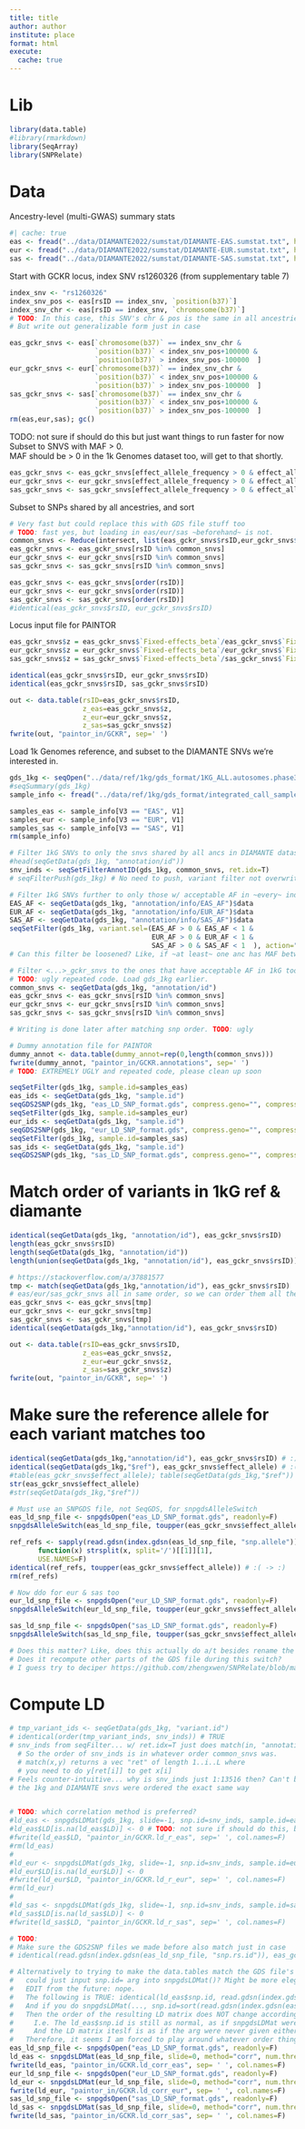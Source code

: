 ```yaml
---
title: title
author: author
institute: place
format: html
execute:
  cache: true
---
```


# Lib
```r
library(data.table)
#library(rmarkdown)
library(SeqArray)
library(SNPRelate)
```

# Data
Ancestry-level (multi-GWAS) summary stats
```r
#| cache: true
eas <- fread("../data/DIAMANTE2022/sumstat/DIAMANTE-EAS.sumstat.txt", header=T, select=c("rsID", "chromosome(b37)", "position(b37)", "effect_allele_frequency", "Fixed-effects_beta", "Fixed-effects_SE", "effect_allele", "other_allele"))
eur <- fread("../data/DIAMANTE2022/sumstat/DIAMANTE-EUR.sumstat.txt", header=T, select=c("rsID", "chromosome(b37)", "position(b37)", "effect_allele_frequency", "Fixed-effects_beta", "Fixed-effects_SE", "effect_allele", "other_allele"))
sas <- fread("../data/DIAMANTE2022/sumstat/DIAMANTE-SAS.sumstat.txt", header=T, select=c("rsID", "chromosome(b37)", "position(b37)", "effect_allele_frequency", "Fixed-effects_beta", "Fixed-effects_SE", "effect_allele", "other_allele"))
```

Start with GCKR locus, index SNV rs1260326 (from supplementary table 7)\
```r
index_snv <- "rs1260326"
index_snv_pos <- eas[rsID == index_snv, `position(b37)`]
index_snv_chr <- eas[rsID == index_snv, `chromosome(b37)`]
# TODO: In this case, this SNV's chr & pos is the same in all ancestries
# But write out generalizable form just in case

eas_gckr_snvs <- eas[`chromosome(b37)` == index_snv_chr &
                     `position(b37)` < index_snv_pos+100000 &
                     `position(b37)` > index_snv_pos-100000  ]
eur_gckr_snvs <- eur[`chromosome(b37)` == index_snv_chr &
                     `position(b37)` < index_snv_pos+100000 &
                     `position(b37)` > index_snv_pos-100000  ]
sas_gckr_snvs <- sas[`chromosome(b37)` == index_snv_chr &
                     `position(b37)` < index_snv_pos+100000 &
                     `position(b37)` > index_snv_pos-100000  ]
rm(eas,eur,sas); gc()
```

TODO: not sure if should do this but just want things to run faster for now
Subset to SNVS with MAF > 0. \
MAF should be > 0 in the 1k Genomes dataset too, will get to that shortly.
```r
eas_gckr_snvs <- eas_gckr_snvs[effect_allele_frequency > 0 & effect_allele_frequency < 1]
eur_gckr_snvs <- eur_gckr_snvs[effect_allele_frequency > 0 & effect_allele_frequency < 1]
sas_gckr_snvs <- sas_gckr_snvs[effect_allele_frequency > 0 & effect_allele_frequency < 1]
```

Subset to SNPs shared by all ancestries, and sort
```r
# Very fast but could replace this with GDS file stuff too
# TODO: fast yes, but loading in eas/eur/sas ~beforehand~ is not.
common_snvs <- Reduce(intersect, list(eas_gckr_snvs$rsID,eur_gckr_snvs$rsID,sas_gckr_snvs$rsID))
eas_gckr_snvs <- eas_gckr_snvs[rsID %in% common_snvs]
eur_gckr_snvs <- eur_gckr_snvs[rsID %in% common_snvs]
sas_gckr_snvs <- sas_gckr_snvs[rsID %in% common_snvs]

eas_gckr_snvs <- eas_gckr_snvs[order(rsID)]
eur_gckr_snvs <- eur_gckr_snvs[order(rsID)]
sas_gckr_snvs <- sas_gckr_snvs[order(rsID)]
#identical(eas_gckr_snvs$rsID, eur_gckr_snvs$rsID)
```

Locus input file for PAINTOR
```r
eas_gckr_snvs$z = eas_gckr_snvs$`Fixed-effects_beta`/eas_gckr_snvs$`Fixed-effects_SE`
eur_gckr_snvs$z = eur_gckr_snvs$`Fixed-effects_beta`/eur_gckr_snvs$`Fixed-effects_SE`
sas_gckr_snvs$z = sas_gckr_snvs$`Fixed-effects_beta`/sas_gckr_snvs$`Fixed-effects_SE`

identical(eas_gckr_snvs$rsID, eur_gckr_snvs$rsID)
identical(eas_gckr_snvs$rsID, sas_gckr_snvs$rsID)

out <- data.table(rsID=eas_gckr_snvs$rsID,
                  z_eas=eas_gckr_snvs$z,
                  z_eur=eur_gckr_snvs$z,
                  z_sas=sas_gckr_snvs$z)
fwrite(out, "paintor_in/GCKR", sep=' ')
```

Load 1k Genomes reference, and subset to the DIAMANTE SNVs we're interested in.
```r
gds_1kg <- seqOpen("../data/ref/1kg/gds_format/1KG_ALL.autosomes.phase3_shapeit2_mvncall_integrated_v5a.20130502.genotypes.gds")
#seqSummary(gds_1kg)
sample_info <- fread("../data/ref/1kg/gds_format/integrated_call_samples_v3.20130502.ALL.panel", header=F)

samples_eas <- sample_info[V3 == "EAS", V1]
samples_eur <- sample_info[V3 == "EUR", V1]
samples_sas <- sample_info[V3 == "SAS", V1]
rm(sample_info)

# Filter 1kG SNVs to only the snvs shared by all ancs in DIAMANTE dataset
#head(seqGetData(gds_1kg, "annotation/id"))
snv_inds <- seqSetFilterAnnotID(gds_1kg, common_snvs, ret.idx=T)
# seqFilterPush(gds_1kg) # No need to push, variant filter not overwritten by the following filters on samples

# Filter 1kG SNVs further to only those w/ acceptable AF in ~every~ individual anc.
EAS_AF <- seqGetData(gds_1kg, "annotation/info/EAS_AF")$data
EUR_AF <- seqGetData(gds_1kg, "annotation/info/EUR_AF")$data
SAS_AF <- seqGetData(gds_1kg, "annotation/info/SAS_AF")$data
seqSetFilter(gds_1kg, variant.sel=(EAS_AF > 0 & EAS_AF < 1 & 
                                   EUR_AF > 0 & EUR_AF < 1 &
                                   SAS_AF > 0 & SAS_AF < 1  ), action="intersect")
# Can this filter be loosened? Like, if ~at least~ one anc has MAF between 0-1 it's OK?

# Filter <...>_gckr_snvs to the ones that have acceptable AF in 1kG too.
# TODO: ugly repeated code. Load gds_1kg earlier.
common_snvs <- seqGetData(gds_1kg, "annotation/id")
eas_gckr_snvs <- eas_gckr_snvs[rsID %in% common_snvs]
eur_gckr_snvs <- eur_gckr_snvs[rsID %in% common_snvs]
sas_gckr_snvs <- sas_gckr_snvs[rsID %in% common_snvs]

# Writing is done later after matching snp order. TODO: ugly

# Dummy annotation file for PAINTOR
dummy_annot <- data.table(dummy_annot=rep(0,length(common_snvs)))
fwrite(dummy_annot, "paintor_in/GCKR.annotations", sep=' ')
# TODO: EXTREMELY UGLY and repeated code, please clean up soon
```

```r
seqSetFilter(gds_1kg, sample.id=samples_eas)
eas_ids <- seqGetData(gds_1kg, "sample.id")
seqGDS2SNP(gds_1kg, "eas_LD_SNP_format.gds", compress.geno="", compress.annotation="") # Takes into account the current filters
seqSetFilter(gds_1kg, sample.id=samples_eur)
eur_ids <- seqGetData(gds_1kg, "sample.id")
seqGDS2SNP(gds_1kg, "eur_LD_SNP_format.gds", compress.geno="", compress.annotation="")
seqSetFilter(gds_1kg, sample.id=samples_sas)
sas_ids <- seqGetData(gds_1kg, "sample.id")
seqGDS2SNP(gds_1kg, "sas_LD_SNP_format.gds", compress.geno="", compress.annotation="")
```

# Match order of variants in 1kG ref & diamante
```r
identical(seqGetData(gds_1kg, "annotation/id"), eas_gckr_snvs$rsID)
length(eas_gckr_snvs$rsID)
length(seqGetData(gds_1kg, "annotation/id"))
length(union(seqGetData(gds_1kg, "annotation/id"), eas_gckr_snvs$rsID)) # they have the same, but not same order

# https://stackoverflow.com/a/37881577
tmp <- match(seqGetData(gds_1kg,"annotation/id"), eas_gckr_snvs$rsID)
# eas/eur/sas_gckr_snvs all in same order, so we can order them all the same way with tmp
eas_gckr_snvs <- eas_gckr_snvs[tmp]
eur_gckr_snvs <- eur_gckr_snvs[tmp]
sas_gckr_snvs <- sas_gckr_snvs[tmp]
identical(seqGetData(gds_1kg,"annotation/id"), eas_gckr_snvs$rsID)

out <- data.table(rsID=eas_gckr_snvs$rsID,
                  z_eas=eas_gckr_snvs$z,
                  z_eur=eur_gckr_snvs$z,
                  z_sas=sas_gckr_snvs$z)
fwrite(out, "paintor_in/GCKR", sep=' ')
```

# Make sure the reference allele for each variant matches too
```r
identical(seqGetData(gds_1kg,"annotation/id"), eas_gckr_snvs$rsID) # :)
identical(seqGetData(gds_1kg,"$ref"), eas_gckr_snvs$effect_allele) # :(
#table(eas_gckr_snvs$effect_allele); table(seqGetData(gds_1kg,"$ref"))
str(eas_gckr_snvs$effect_allele)
#str(seqGetData(gds_1kg,"$ref"))

# Must use an SNPGDS file, not SeqGDS, for snpgdsAlleleSwitch
eas_ld_snp_file <- snpgdsOpen("eas_LD_SNP_format.gds", readonly=F)
snpgdsAlleleSwitch(eas_ld_snp_file, toupper(eas_gckr_snvs$effect_allele))

ref_refs <- sapply(read.gdsn(index.gdsn(eas_ld_snp_file, "snp.allele")),
       function(x) strsplit(x, split='/')[[1]][1],
       USE.NAMES=F)
identical(ref_refs, toupper(eas_gckr_snvs$effect_allele)) # :( -> :)
rm(ref_refs)

# Now ddo for eur & sas too
eur_ld_snp_file <- snpgdsOpen("eur_LD_SNP_format.gds", readonly=F)
snpgdsAlleleSwitch(eur_ld_snp_file, toupper(eur_gckr_snvs$effect_allele))

sas_ld_snp_file <- snpgdsOpen("sas_LD_SNP_format.gds", readonly=F)
snpgdsAlleleSwitch(sas_ld_snp_file, toupper(sas_gckr_snvs$effect_allele))

# Does this matter? Like, does this actually do a/t besides rename the alleles?
# Does it recompute other parts of the GDS file during this switch?
# I guess try to deciper https://github.com/zhengxwen/SNPRelate/blob/master/src/SNPRelate.cpp#L407
```

# Compute LD
```r
# tmp_variant_ids <- seqGetData(gds_1kg, "variant.id")
# identical(order(tmp_variant_inds, snv_inds)) # TRUE
# snv_inds from seqFilter... w/ ret.idx=T just does match(in, "annotation/id") under the hood
  # So the order of snv_inds is in whatever order common_snvs was.
  # match(x,y) returns a vec "ret" of length 1..i..L where
  # you need to do y[ret[i]] to get x[i]
# Feels counter-intuitive... why is snv_inds just 1:13516 then? Can't be right unless
# the 1kg and DIAMANTE snvs were ordered the exact same way


# TODO: which correlation method is preferred?
#ld_eas <- snpgdsLDMat(gds_1kg, slide=-1, snp.id=snv_inds, sample.id=eas_ids, num.thread=6, method="r")
#ld_eas$LD[is.na(ld_eas$LD)] <- 0 # TODO: not sure if should do this, but o/w file is messed up. TODO: investigate what is causing the NaNs and possibly find solution based on that (snvs with NA info or s/t?) # It was not (completely, at least) due to small MAFs # Check out what the "composite" correlation is
#fwrite(ld_eas$LD, "paintor_in/GCKR.ld_r_eas", sep=' ', col.names=F)
#rm(ld_eas)
#
#ld_eur <- snpgdsLDMat(gds_1kg, slide=-1, snp.id=snv_inds, sample.id=eur_ids, num.thread=6, method="r")
#ld_eur$LD[is.na(ld_eur$LD)] <- 0
#fwrite(ld_eur$LD, "paintor_in/GCKR.ld_r_eur", sep=' ', col.names=F)
#rm(ld_eur)
#
#ld_sas <- snpgdsLDMat(gds_1kg, slide=-1, snp.id=snv_inds, sample.id=sas_ids, num.thread=6, method="r")
#ld_sas$LD[is.na(ld_sas$LD)] <- 0
#fwrite(ld_sas$LD, "paintor_in/GCKR.ld_r_sas", sep=' ', col.names=F)

# TODO:
# Make sure the GDS2SNP files we made before also match just in case
# identical(read.gdsn(index.gdsn(eas_ld_snp_file, "snp.rs.id")), eas_gckr_snvs$rsID)

# Alternatively to trying to make the data.tables match the GDS file's order,
#   could just input snp.id= arg into snpgdsLDMat()? Might be more elegant.
#   EDIT from the future: nope.
#   The following is TRUE: identical(ld_eas$snp.id, read.gdsn(index.gdsn(eas_ld_snp_file, "snp.id")))
#   And if you do snpgdsLDMat(..., snp.id=sort(read.gdsn(index.gdsn(eas_ld_snp_file,"snp.id"), decreasing=T)) )
#   Then the order of the resulting LD matrix does NOT change accordingly.
#     I.e. The ld_eas$snp.id is still as normal, as if snpgdsLDMat were never given a deceasingly-sorted snp.id= arg.
#     And the LD matrix iteslf is as if the arg were never given either...!
#   Therefore, it seems I am forced to play around whatever order things are in the GDS file.
eas_ld_snp_file <- snpgdsOpen("eas_LD_SNP_format.gds", readonly=F)
ld_eas <- snpgdsLDMat(eas_ld_snp_file, slide=0, method="corr", num.thread=4)$LD
fwrite(ld_eas, "paintor_in/GCKR.ld_corr_eas", sep= ' ', col.names=F)
eur_ld_snp_file <- snpgdsOpen("eur_LD_SNP_format.gds", readonly=F)
ld_eur <- snpgdsLDMat(eur_ld_snp_file, slide=0, method="corr", num.thread=4)$LD
fwrite(ld_eur, "paintor_in/GCKR.ld_corr_eur", sep= ' ', col.names=F)
sas_ld_snp_file <- snpgdsOpen("sas_LD_SNP_format.gds", readonly=F)
ld_sas <- snpgdsLDMat(sas_ld_snp_file, slide=0, method="corr", num.thread=4)$LD
fwrite(ld_sas, "paintor_in/GCKR.ld_corr_sas", sep= ' ', col.names=F)
```





